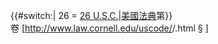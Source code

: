 <span class="plainlinksneverexpand">{{#switch:{{{1}}}| 26 = [[美國國內稅收法規|26 U.S.C.]]|[[美國法典]]第{{{1}}}}}卷&nbsp;[http://www.law.cornell.edu/uscode/{{{1}}}/{{{2}}}.html §&nbsp;{{{2}}}{{{3}}}]</span><noinclude>
{{documentation}}
</noinclude>